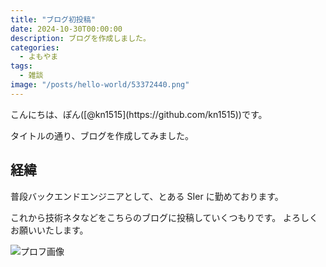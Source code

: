 ```yaml
---
title: "ブログ初投稿"
date: 2024-10-30T00:00:00
description: ブログを作成しました。
categories:
  - よもやま
tags:
  - 雑談
image: "/posts/hello-world/53372440.png"
---
```


<summary>こんにちは、ぽん([@kn1515](https://github.com/kn1515))です。</summary>

<more>

タイトルの通り、ブログを作成してみました。

## 経緯

普段バックエンドエンジニアとして、とある SIer に勤めております。

これから技術ネタなどをこちらのブログに投稿していくつもりです。
よろしくお願いいたします。

![プロフ画像](./53372440.png)

</more>
